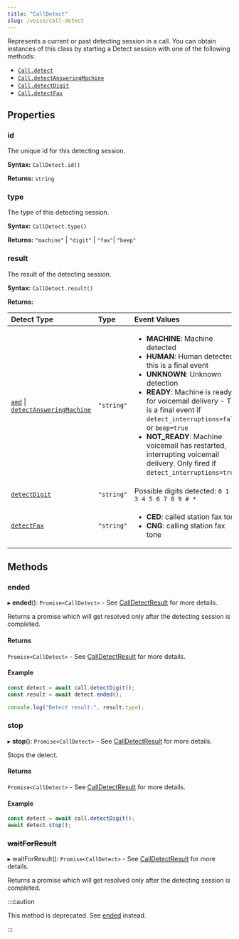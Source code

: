```yaml
---
title: "CallDetect"
slug: /voice/call-detect
---
```


Represents a current or past detecting session in a call. You can obtain instances of this class by starting a Detect session with one of the following methods:

- [`Call.detect`](./voice-call.mdx#detect)
- [`Call.detectAnsweringMachine`](./voice-call.mdx#detectansweringmachine)
- [`Call.detectDigit`](./voice-call.mdx#detectdigit)
- [`Call.detectFax`](./voice-call.mdx#detectfax)

## Properties

### id

The unique id for this detecting session.

**Syntax:** `CallDetect.id()`

**Returns:** `string`

### type

The type of this detecting session.

**Syntax:** `CallDetect.type()`

**Returns:** `"machine"` | `"digit"` | `"fax"`| `"beep"`

### result

The result of the detecting session.

**Syntax:** `CallDetect.result()`

**Returns:**

| Detect Type                                                                                          | Type       | Event Values                                                                                                                                                                                                                                                                                                                                                                                                           |
|:-----------------------------------------------------------------------------------------------------|:-----------|:-----------------------------------------------------------------------------------------------------------------------------------------------------------------------------------------------------------------------------------------------------------------------------------------------------------------------------------------------------------------------------------------------------------------------|
| [`amd`](./voice-call.mdx#amd) \| [`detectAnsweringMachine`](./voice-call.mdx#detectansweringmachine) | `"string"` | <ul><li>**MACHINE**: Machine detected</li><li>**HUMAN**: Human detected - this is a final event</li><li>**UNKNOWN**: Unknown detection</li><li>**READY**: Machine is ready for voicemail delivery - This is a final event if `detect_interruptions=false` or `beep=true`</li><li>**NOT_READY**: Machine voicemail has restarted, interrupting voicemail delivery. Only fired if `detect_interruptions=true`.</li></ul> |
| [`detectDigit`](./voice-call.mdx#detectdigit)                                                        | `"string"` | Possible digits detected: `0 1 2 3 4 5 6 7 8 9 # *`                                                                                                                                                                                                                                                                                                                                                                    |
| [`detectFax`](./voice-call.mdx#detectfax)                                                            | `"string"` | <ul><li>**CED**: called station fax tone</li><li>**CNG**: calling station fax tone</li></ul>                                                                                                                                                                                                                                                                                                                           |


## Methods

### ended

▸ **ended**(): `Promise<CallDetect>` - See [CallDetectResult](./calldetect.mdx) for more details.

Returns a promise which will get resolved only after the detecting session is completed.

#### Returns

`Promise<CallDetect>` - See [CallDetectResult](./calldetect.mdx) for more details.

#### Example

```js
const detect = await call.detectDigit();
const result = await detect.ended();

console.log("Detect result:", result.type);
```

### stop

▸ **stop**(): `Promise<CallDetect>` - See [CallDetectResult](./calldetect.mdx) for more details.

Stops the detect.

#### Returns

`Promise<CallDetect>` - See [CallDetectResult](./calldetect.mdx) for more details.

#### Example

```js
const detect = await call.detectDigit();
await detect.stop();
```

### ~~waitForResult~~

▸ waitForResult(): `Promise<CallDetect>` - See [CallDetectResult](./calldetect.mdx) for more details.

Returns a promise which will get resolved only after the detecting session is completed.

:::caution

This method is deprecated. See [ended](#ended) instead.

:::
